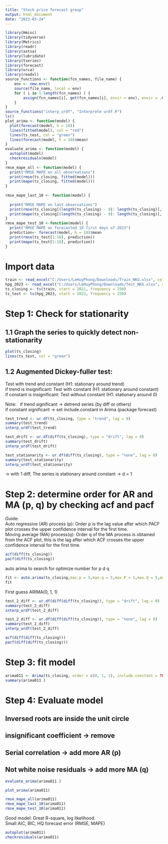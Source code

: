 ---
title: "Stock price forecast group"
output: html_document
date: "2023-03-24"
---

```{r setup, include=FALSE}
library(Hmisc)
library(tidyverse)
library(Metrics)
library(readr)
library(astsa)
library(lubridate)
library(tseries)
library(forecast)
library(urca)
library(readxl)
source_functions <- function(fcn_names, file_name) {
    env <- new.env()
    source(file_name, local = env)
    for ( i in 1:length(fcn_names) ) {
        assign(fcn_names[i], get(fcn_names[i], envir = env), envir = .GlobalEnv)
    }
}
source_functions("interp_urdf", "Interprete urdf.R")
ls()
plot_arima <- function(model) {
  plot(forecast(model, h = 10))
  lines(fitted(model), col = "red")
  lines(ts_test, col = "green")
  lines(forecast(model, h = 10)$mean)
}
evaluate_arima <- function(model) {
  autoplot(model)
  checkresiduals(model)
}
rmse_mape_all <- function(model) {
  print("RMSE MAPE on all observations")
  print(rmse(ts_closing, fitted(model)))
  print(mape(ts_closing, fitted(model)))
}
  
rmse_mape_last_10 <- function(model) {
  
  print("RMSE MAPE on last observations")
  print(rmse(ts_closing[(length(ts_closing) - 9): length(ts_closing)], fitted(model)[(length(ts_closing) - 9): length(ts_closing)]))
  print(mape(ts_closing[(length(ts_closing) - 9): length(ts_closing)], fitted(model)[(length(ts_closing) - 9): length(ts_closing)]))
}
rmse_mape_test_10 <-function(model) {
  print("RMSE MAPE on forecasted 10 first days of 2023")
  prediction<- forecast(model, h = 10)$mean
  print(rmse(ts_test[1:10], prediction))
  print(mape(ts_test[1:10], prediction))
}
```
# Import data
```{r}
train <- read_excel("C:/Users/LeHuyPhong/Downloads/Train_NKG.xlsx", col_names = FALSE) #use 2 years 2021 and 2022 to train model
hpg_2023 <- read_excel("C:/Users/LeHuyPhong/Downloads/Test_NKG.xlsx", col_names = FALSE)
ts_closing <- ts(train, start = 2021, frequency = 250)
ts_test <- ts(hpg_2023, start = 2023, frequency = 250)
```

# Step 1: Check for stationarity
## 1.1 Graph the series to quickly detect non-stationarity
```{r}
plot(ts_closing)
lines(ts_test, col = "green")
```

## 1.2 Augmented Dickey-fuller test:

Test with trend and constant (H1: stationary around trend) \
if trend is insignificant: Test with constant (H1: stationary around constant)\
if constant is insignificant: Test without constant (H1: stationary around 0)\

Note: \ 
if trend significant -> detrend series (by diff or others) \
if constant significant -> set include.constant in Arima (package forecast) \
```{r}
test_trend <- ur.df(ts_closing, type = "trend", lag = 0)
summary(test_trend)
interp_urdf(test_trend)
```

```{r}
test_drift <- ur.df(diff(ts_closing), type = "drift", lag = 0) 
summary(test_drift)
interp_urdf(test_drift)
```
```{r}
test_stationarity <- ur.df(diff(ts_closing), type = "none", lag = 0) 
summary(test_stationarity)
interp_urdf(test_stationarity)
```

-> with 1 diff, The series is stationary around constant -> d = 1

# Step 2: determine order for AR and MA (p, q) by checking acf and pacf
Guide: \
Auto regressive (AR) process (p): Order p is the lag value after which PACF plot crosses the upper confidence interval for the first time. \
Moving average (MA) process(q): Order q of the MA process is obtained from the ACF plot, this is the lag after which ACF crosses the upper confidence interval for the first time.\
```{r}
acf(diff(ts_closing))
pacf(diff(ts_closing))
```
auto arima to search for optimize number for p d q
```{r}
fit <- auto.arima(ts_closing,max.p = 5,max.q = 5,max.P = 5,max.Q = 5,max.d = 5,seasonal = TRUE,ic = 'aic')
fit
```
First guess ARIMA(0, 1, 1)
```{r}
test_2_diff <- ur.df(diff(diff(ts_closing)), type = "drift", lag = 0)
summary(test_2_diff)
interp_urdf(test_2_diff)
```
```{r}
test_2_diff <- ur.df(diff(diff(ts_closing)), type = "none", lag = 0)
summary(test_2_diff)
interp_urdf(test_2_diff)
```

```{r}
acf(diff(diff(ts_closing)))
pacf(diff(diff(ts_closing)))
```
# Step 3: fit model
```{r}
arima011 <- Arima(ts_closing, order = c(0, 1, 1), include.constant = TRUE)
summary(arima011 )
```

# Step 4: Evaluate model
## Inversed roots are inside the unit circle
## insignificant coefficient -> remove
## Serial correlation -> add more AR (p)
## Not white noise residuals -> add more MA (q)
```{r}
evaluate_arima(arima011 )
```
```{r}
plot_arima(arima011)
```
```{r}
rmse_mape_all(arima011)
rmse_mape_last_10(arima011)
rmse_mape_test_10(arima011)
```

Good model: Great R-square, log likelihood.\
Small AIC, BIC, HQ forecast error (RMSE, MAPE)\


```{r}
autoplot(arima011)
checkresiduals(arima011)
```